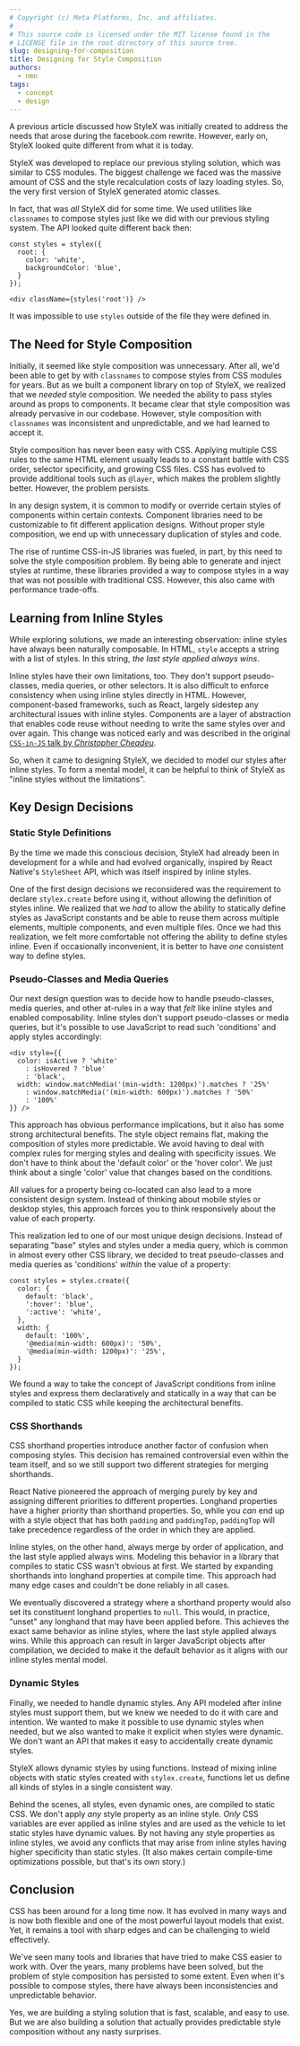 ```yaml
---
# Copyright (c) Meta Platforms, Inc. and affiliates.
#
# This source code is licensed under the MIT license found in the
# LICENSE file in the root directory of this source tree.
slug: designing-for-composition
title: Designing for Style Composition
authors: 
  - nmn
tags: 
  - concept
  - design
---
```


A previous article discussed how StyleX was initially created to address the 
needs that arose during the facebook.com rewrite. However, early on, StyleX
looked quite different from what it is today.

StyleX was developed to replace our previous styling solution, which was
similar to CSS modules. The biggest challenge we faced was the massive amount
of CSS and the style recalculation costs of lazy loading styles. So, the very
first version of StyleX generated atomic classes.

In fact, that was *all* StyleX did for some time. We used utilities like
`classnames` to compose styles just like we did with our previous styling
system. The API looked quite different back then:

```tsx
const styles = stylex({
  root: {
    color: 'white',
    backgroundColor: 'blue',
  }
});

<div className={styles('root')} />
```

It was impossible to use `styles` outside of the file they were defined in.

## The Need for Style Composition

Initially, it seemed like style composition was unnecessary. After all, we'd been
able to get by with `classnames` to compose styles from CSS modules for years.
But as we built a component library on top of StyleX, we realized that we *needed*
style composition. We needed the ability to pass styles around as props
to components. It became clear that style composition was already
pervasive in our codebase. However, style composition with `classnames` was
inconsistent and unpredictable, and we had learned to accept it.

Style composition has never been easy with CSS. Applying multiple CSS rules
to the same HTML element usually leads to a constant battle with CSS order,
selector specificity, and growing CSS files. CSS has evolved to provide
additional tools such as `@layer`, which makes the problem slightly better.
However, the problem persists.

In any design system, it is common to modify or override certain styles
of components within certain contexts. Component libraries need to be customizable
to fit different application designs. Without proper style composition, we end up
with unnecessary duplication of styles and code.

The rise of runtime CSS-in-JS libraries was fueled, in part, by this need
to solve the style composition problem. By being able to generate and inject
styles at runtime, these libraries provided a way to compose
styles in a way that was not possible with traditional CSS. However, this
also came with performance trade-offs.

## Learning from Inline Styles

While exploring solutions, we made an interesting observation: inline styles have
always been naturally composable. In HTML, `style` accepts a string with a list
of styles. In this string, *the last style applied always wins*.

Inline styles have their own limitations, too. They don't support pseudo-classes,
media queries, or other selectors. It is also difficult to enforce
consistency when using inline styles directly in HTML. However, component-based
frameworks, such as React, largely sidestep any architectural issues with inline
styles. Components are a layer of abstraction that enables code reuse without
needing to write the same styles over and over again. This change was noticed
early and was described in the original [`CSS-in-JS` talk by _Christopher Cheadeu_](https://vimeo.com/116209150).

So, when it came to designing StyleX, we decided to model our styles after
inline styles. To form a mental model, it can be helpful to think of StyleX
as "inline styles without the limitations".

## Key Design Decisions

### Static Style Definitions

By the time we made this conscious decision, StyleX had already been in development
for a while and had evolved organically, inspired by React Native's `StyleSheet` API,
which was itself inspired by inline styles.

One of the first design decisions we reconsidered was the requirement to
declare `stylex.create` before using it, without allowing the definition of styles
inline. We realized that we *had* to allow the ability to statically define
styles as JavaScript constants and be able to reuse them across multiple elements,
multiple components, and even multiple files. Once we had this realization, we
felt more comfortable not offering the ability to define styles inline. Even if
occasionally inconvenient, it is better to have *one* consistent way to define styles.

### Pseudo-Classes and Media Queries

Our next design question was to decide how to handle pseudo-classes, media queries,
and other at-rules in a way that *felt* like inline styles and enabled composability.
Inline styles don't support pseudo-classes or media queries, but it's possible
to use JavaScript to read such 'conditions' and apply styles accordingly:

```tsx
<div style={{
  color: isActive ? 'white'
    : isHovered ? 'blue'
    : 'black',
  width: window.matchMedia('(min-width: 1200px)').matches ? '25%'
    : window.matchMedia('(min-width: 600px)').matches ? '50%'
    : '100%'
}} />
```

This approach has obvious performance implications, but it also has some strong
architectural benefits. The style object remains flat, making the composition of
styles more predictable. We avoid having to deal with complex rules for merging
styles and dealing with specificity issues. We don't have to think about the
'default color' or the 'hover color'. We just think about a single 'color'
value that changes based on the conditions.

All values for a property being co-located can also lead to a more consistent
design system. Instead of thinking about mobile styles or desktop styles, this
approach forces you to think responsively about the value of each property.

This realization led to one of our most unique design decisions. Instead of separating "base"
styles and styles under a media query, which is common in almost every other CSS
library, we decided to treat pseudo-classes and media queries as 'conditions' *within*
the value of a property:

```tsx
const styles = stylex.create({
  color: {
    default: 'black',
    ':hover': 'blue',
    ':active': 'white',
  },
  width: {
    default: '100%',
    '@media(min-width: 600px)': '50%',
    '@media(min-width: 1200px)': '25%',
  }
});
```

We found a way to take the concept of JavaScript conditions from inline styles
and express them declaratively and statically in a way that can be compiled to
static CSS while keeping the architectural benefits.

### CSS Shorthands

CSS shorthand properties introduce another factor of confusion when composing
styles. This decision has remained controversial even within the team itself,
and so we still support two different strategies for merging shorthands.

React Native pioneered the approach of merging purely by key and assigning
different priorities to different properties. Longhand properties have a higher
priority than shorthand properties. So, while you *can* end up
with a style object that has both `padding` and `paddingTop`, `paddingTop` will
take precedence regardless of the order in which they are applied.

Inline styles, on the other hand, always merge by order of application, and
the last style applied always wins. Modeling this behavior in a library that
compiles to static CSS wasn't obvious at first. We started by expanding
shorthands into longhand properties at compile time. This approach had many
edge cases and couldn't be done reliably in all cases.

We eventually discovered a strategy where a shorthand property would also set
its constituent longhand properties to `null`. This would, in practice, "unset"
any longhand that may have been applied before. This achieves the exact
same behavior as inline styles, where the last style applied always wins.
While this approach can result in larger JavaScript objects after compilation,
we decided to make it the default behavior as it aligns with our inline styles
mental model.

### Dynamic Styles

Finally, we needed to handle dynamic styles. Any API modeled after inline styles
must support them, but we knew we needed to do it with care and intention. We
wanted to make it possible to use dynamic styles when needed, but we also wanted
to make it explicit when styles were dynamic. We don't want an API that makes it
easy to accidentally create dynamic styles.

StyleX allows dynamic styles by using functions. Instead of mixing inline objects
with static styles created with `stylex.create`, functions let us define all kinds
of styles in a single consistent way.

Behind the scenes, all styles, even dynamic ones, are compiled to static CSS. We don't
apply *any* style property as an inline style. *Only* CSS variables are ever applied
as inline styles and are used as the vehicle to let static styles have dynamic values.
By not having any style properties as inline styles, we avoid any conflicts that may
arise from inline styles having higher specificity than static styles. (It also makes
certain compile-time optimizations possible, but that's its own story.)

## Conclusion

CSS has been around for a long time now. It has evolved in many ways and is now both
flexible and one of the most powerful layout models that exist. Yet, it remains a
tool with sharp edges and can be challenging to wield effectively.

We've seen many tools and libraries that have tried to make CSS easier
to work with. Over the years, many problems have been solved, but the problem of
style composition has persisted to some extent. Even when it's possible to compose
styles, there have always been inconsistencies and unpredictable behavior.

Yes, we are building a styling solution that is fast, scalable, and easy to use.
But we are also building a solution that actually provides predictable style
composition without any nasty surprises.